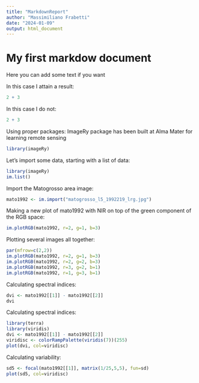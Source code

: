 ```yaml
---
title: "MarkdownReport"
author: "Massimiliano Frabetti"
date: "2024-01-09"
output: html_document
---
```


# My first markdow document
Here you can add some text if you want

In this case I attain a result:
```r
2 + 3
```
In this case I do not:
```r
2 + 3
```

Using proper packages:
ImageRy package has been built at Alma Mater for learning remote sensing
```r
library(imageRy)
```
Let's import some data, starting with a list of data:
```r
library(imageRy)
im.list()
```
Import the Matogrosso area image:
```r
mato1992 <- im.import("matogrosso_l5_1992219_lrg.jpg")
```
Making a new plot of mato1992 with NIR on top of the green component of the RGB space: 
```r
im.plotRGB(mato1992, r=2, g=1, b=3)
```
Plotting several images all together: 
```r
par(mfrow=c(2,2))
im.plotRGB(mato1992, r=2, g=1, b=3)
im.plotRGB(mato1992, r=2, g=2, b=3)
im.plotRGB(mato1992, r=3, g=2, b=1)
im.plotRGB(mato1992, r=1, g=3, b=1)
```
Calculating spectral indices:
```r
dvi <- mato1992[[1]] - mato1992[[2]]
dvi
```
Calculating spectral indices:
```r
library(terra)
library(viridis)
dvi <- mato1992[[1]] - mato1992[[2]]
viridisc <- colorRampPalette(viridis(7))(255)
plot(dvi, col=viridisc)
 ```
Calculating variability:
```r
sd5 <- focal(mato1992[[1]], matrix(1/25,5,5), fun=sd)
plot(sd5, col=viridisc)
```




